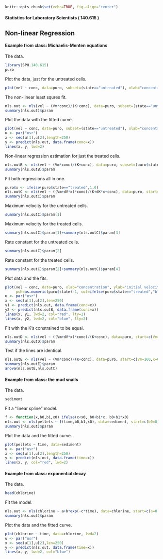```r
knitr::opts_chunk$set(echo=TRUE, fig.align="center")
```

#### Statistics for Laboratory Scientists ( 140.615 )

## Non-linear Regression

#### Example from class: Michaelis-Menten equations

The data.

```r
library(SPH.140.615)
puro
```

Plot the data, just for the untreated cells.

```r
plot(vel ~ conc, data=puro, subset=(state=="untreated"), xlab="concentration", ylab="initial velocity", lwd=2)
```

The non-linear least squres fit.

```r
nls.out <- nls(vel ~ (Vm*conc)/(K+conc), data=puro, subset=(state=="untreated"), start = c(Vm=143,K=0.031))
summary(nls.out)$param
```

Plot the data with the fitted curve.

```r
plot(vel ~ conc, data=puro, subset=(state=="untreated"), xlab="concentration", ylab="initial velocity", lwd=2)
u <- par("usr")
x <- seq(u[1],u[2],length=250)
y <- predict(nls.out, data.frame(conc=x))
lines(x, y, lwd=2)
```

Non-linear regression estimation for just the treated cells.

```r
nls.outB <- nls(vel ~ (Vm*conc)/(K+conc), data=puro, subset=(puro$state=="treated"), start=c(Vm=160,K=0.048))
summary(nls.outB)$param
```

Fit both regressions all in one.

```r
puro$x <- ifelse(puro$state=="treated",1,0)
nls.outC <- nls(vel ~ ((Vm+dV*x)*conc)/(K+dK*x+conc), data=puro, start=c(Vm=160,K=0.048,dV=0,dK=0))
summary(nls.outC)$param
```

Maximum velocity for the untreated cells.

```r
summary(nls.outC)$param[1]
```

Maximum velocity for the treated cells.

```r
summary(nls.outC)$param[1]+summary(nls.outC)$param[3]
```

Rate constant for the untreated cells.

```r
summary(nls.outC)$param[2]
```

Rate constant for the treated cells.

```r
summary(nls.outC)$param[2]+summary(nls.outC)$param[4]
```

Plot data and the fits.

```r
plot(vel ~ conc, data=puro, xlab="concentration", ylab="initial velocity", lwd=2,
     pch=as.numeric(puro$state)-1, col=ifelse(puro$state=="treated","blue","red"))
u <- par("usr")
x <- seq(u[1],u[2],len=250)
y1 <- predict(nls.out, data.frame(conc=x))
y2 <- predict(nls.outB, data.frame(conc=x))
lines(x, y1, lwd=2, col="red", lty=2)
lines(x, y2, lwd=2, col="blue", lty=2)
```

Fit with the K's constrained to be equal.

```r
nls.outD <- nls(vel ~ ((Vm+dV*x)*conc)/(K+conc), data=puro, start=c(Vm=160,K=0.048,dV=0))
summary(nls.outD)$param
```

Test if the lines are identical.

```r
nls.outE <- nls(vel ~ (Vm*conc)/(K+conc), data=puro, start=c(Vm=160,K=0.048))
summary(nls.outE)$param
anova(nls.outE,nls.outC)
```

#### Example from class: the mud snails

The data.

```r
sediment
```

Fit a "linear spline" model.

```r
f <- function(x,b0,b1,x0) ifelse(x<x0, b0+b1*x, b0+b1*x0)
nls.out <- nls(pellets ~ f(time,b0,b1,x0), data=sediment, start=c(b0=0,b1=50,x0=30))
summary(nls.out)$param
```

Plot the data and the fitted curve.

```r
plot(pellets ~ time, data=sediment)
u <- par("usr") 
x <- seq(u[1],u[2],length=250)
y <- predict(nls.out, data.frame(time=x))
lines(x, y, col="red", lwd=2)
```

#### Example from class: exponential decay

The data.
 
```r
head(chlorine)
```

Fit the model.

```r
nls.out <- nls(chlorine ~ a+b*exp(-c*time), data=chlorine, start=c(a=0.05,b=0.49,c=0.1))
summary(nls.out)$param
```

Plot the data and the fitted curve.

```r
plot(chlorine ~ time, data=chlorine, lwd=2)
u <- par("usr")
x <- seq(u[1],u[2],len=250)
y <- predict(nls.out, data.frame(time=x))
lines(x, y, lwd=2, col="blue")
```

